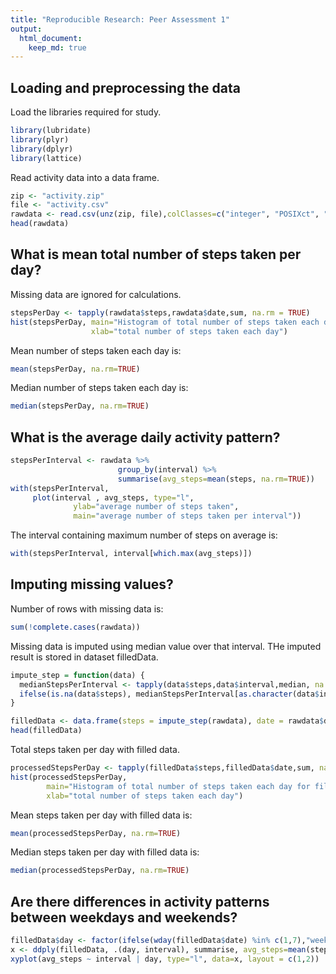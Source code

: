 ```yaml
---
title: "Reproducible Research: Peer Assessment 1"
output: 
  html_document:
    keep_md: true
---
```



## Loading and preprocessing the data
Load the libraries required for study.
```r

library(lubridate)
library(plyr)
library(dplyr)
library(lattice)
```

Read activity data into a data frame.
```r
zip <- "activity.zip"
file <- "activity.csv"
rawdata <- read.csv(unz(zip, file),colClasses=c("integer", "POSIXct", "integer"))
head(rawdata)
```


## What is mean total number of steps taken per day?
Missing data are ignored for calculations.
```r
stepsPerDay <- tapply(rawdata$steps,rawdata$date,sum, na.rm = TRUE)
hist(stepsPerDay, main="Histogram of total number of steps taken each day",
                  xlab="total number of steps taken each day")
```

Mean number of steps taken each day is:
```r
mean(stepsPerDay, na.rm=TRUE)
```

Median number of steps taken each day is:
```r
median(stepsPerDay, na.rm=TRUE)
```

## What is the average daily activity pattern?
```r
stepsPerInterval <- rawdata %>% 
                        group_by(interval) %>%
                        summarise(avg_steps=mean(steps, na.rm=TRUE))
with(stepsPerInterval, 
     plot(interval , avg_steps, type="l", 
              ylab="average number of steps taken",
              main="average number of steps taken per interval"))
```

The interval containing maximum number of steps on average is:
```r
with(stepsPerInterval, interval[which.max(avg_steps)])
```


## Imputing missing values?
Number of rows with missing data is:
```r
sum(!complete.cases(rawdata))
```

Missing data is imputed using median value over that interval. THe imputed result is stored in dataset filledData.

```r
impute_step = function(data) {
  medianStepsPerInterval <- tapply(data$steps,data$interval,median, na.rm = TRUE)
  ifelse(is.na(data$steps), medianStepsPerInterval[as.character(data$interval)], data$steps)
}

filledData <- data.frame(steps = impute_step(rawdata), date = rawdata$date, interval = rawdata$interval)
head(filledData)
```

Total steps taken per day with filled data.
```r
processedStepsPerDay <- tapply(filledData$steps,filledData$date,sum, na.rm = TRUE)
hist(processedStepsPerDay,
        main="Histogram of total number of steps taken each day for filled data",
        xlab="total number of steps taken each day")
```

Mean steps taken per day with filled data is:
```r
mean(processedStepsPerDay, na.rm=TRUE)
```

Median steps taken per day with filled data is:
```r
median(processedStepsPerDay, na.rm=TRUE)
```



## Are there differences in activity patterns between weekdays and weekends?
```r
filledData$day <- factor(ifelse(wday(filledData$date) %in% c(1,7),"weekend", "weekday"))
x <- ddply(filledData, .(day, interval), summarise, avg_steps=mean(steps))
xyplot(avg_steps ~ interval | day, type="l", data=x, layout = c(1,2))
```